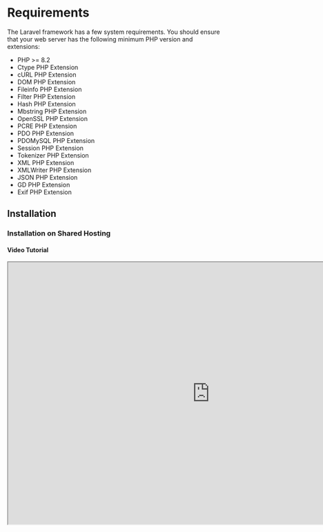 # Requirements
The Laravel framework has a few system requirements. You should ensure that your web server has the following minimum PHP version and extensions:
* PHP >= 8.2
* Ctype PHP Extension
* cURL PHP Extension
* DOM PHP Extension
* Fileinfo PHP Extension
* Filter PHP Extension
* Hash PHP Extension
* Mbstring PHP Extension
* OpenSSL PHP Extension
* PCRE PHP Extension
* PDO PHP Extension
* PDOMySQL PHP Extension
* Session PHP Extension
* Tokenizer PHP Extension
* XML PHP Extension
* XMLWriter PHP Extension
* JSON PHP Extension
* GD PHP Extension
* Exif PHP Extension

## Installation

### Installation on Shared Hosting

#### Video Tutorial
<div className="bg-img">
    <iframe
        width="934"
        height="607"
        src="https://www.youtube.com/embed/nAC3utmAbqo"
        title=""
        allow="accelerometer; autoplay; clipboard-write; encrypted-media; gyroscope; picture-in-picture; web-share"
        referrerPolicy="strict-origin-when-cross-origin"
        allowFullScreen
    />
</div>